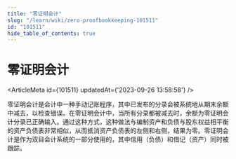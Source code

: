 ```yaml
---
title: "零证明会计"
slug: "/learn/wiki/zero-proofbookkeeping-101511"
id: "101511"
hide_table_of_contents: true
---
```



# 零证明会计

<ArticleMeta id={101511} updatedAt={'2023-09-26 13:58:58'} />
<div className='border-solid border-b border-t-0 my-4 border-[var(--ifm-color-gray-300)]' />

零证明会计是会计中一种手动记账程序，其中已发布的分录会被系统地从期末余额中减去，以检查错误。在零证明会计中，当所有分录都被减去时，余额为零证明会计分录已正确输入。通过这种方式，这种做法与编制资产和负债与股东权益相平衡的资产负债表非常相似，从而抵消资产负债表的左侧和右侧，结果为零。零证明会计是作为双目会计系统的一部分使用的，其中信用（负债）和借记（资产）同时被跟踪。
